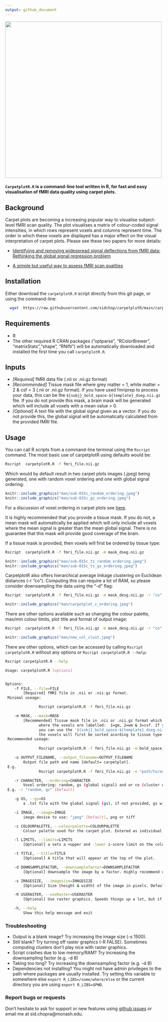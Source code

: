 ```yaml
---
output: github_document
---
```


<img src="man/carpetplotR.gif" align="center" alt="" width="500" /> \


#### `CarpetplotR.R` is a command-line tool written in R, for fast and easy visualisation of fMRI data quality using carpet plots. 

## Background \

Carpet plots are becoming a increasing popular way to visualise subject-level fMRI scan quality. The plot visualises a matrix of colour-coded signal intensities, in which rows represent voxels and columns represent time. The order in which these voxels are displayed has a major effect on the visual interpretation of carpet plots. Please see these two papers for more details: \
 
 * [Identifying and removing widespread signal deflections from fMRI data: Rethinking the global signal regression problem](https://www.sciencedirect.com/science/article/pii/S1053811920301014?via%3Dihub)
 
 * [A simple but useful way to assess fMRI scan qualities](https://www.sciencedirect.com/science/article/abs/pii/S1053811916303871)
 

## Installation \

Either download the `carpetplotR.R` script directly from this git page, or using the command-line:

```sh
  wget  https://raw.githubusercontent.com/sidchop/carpetplotR/main/carpetplotR.R
```

## Requirements \ 
 * R
 * The other required R CRAN packages ("optparse", "RColorBrewer", "matrixStats","shape", "RNifti") will be automatically downloaded and installed the first time you call `carpetplotR.R`.

## Inputs \
 * *[Required]* fMRI data file (.nii or .nii.gz format) 
 * *[Recommended]* Tissue mask file where grey matter = 1, white matter = 2 & csf = 3 (.nii or .nii.gz format). If you have used fmriprep to process your data, this can be the `${subj}_bold_space-${template}_dseg.nii.gz` file. If you do not provide this mask, a brain mask will be generated which will include all voxels with a mean value > 0.
 * *[Optional]* A text file with the global signal given as a vector. If you do not provide this, the global signal will be automatically calculated from the provided fMRI file.
 
## Usage \
 
 You can call R scripts from a command-line terminal using the `Rscript` command. The most basic use of carpetplotR using defaults would be: \

```sh
Rscript  carpetplotR.R -f fmri_file.nii.gz
```

Which would by default result in two carpet plots images (.jpeg) being generated, one with random voxel ordering and one with global signal ordering: \

```r
knitr::include_graphics("man/sub-015c_random_ordering.jpeg")
knitr::include_graphics("man/sub-015c_gs_ordering.jpeg")
```

For a discussion of voxel ordering in carpet plots see [here](https://bmhlab.github.io/DiCER_results/). \

It is highly recommended that you provide a tissue mask. If you do not, a mean mask will automatically be applied which will only include all voxels where the mean signal is greater than the mean global signal. There is no guarantee that this mask will provide good coverage of the brain. \

If a tissue mask is provided, then voxels will first be ordered by tissue type: \
```sh
Rscript  carpetplotR.R -f fmri_file.nii.gz -m mask_dseg.nii.gz
```

```r
knitr::include_graphics("man/sub-015c_ts_random_ordering.jpeg")
knitr::include_graphics("man/sub-015c_ts_gs_ordering.jpeg")
```


CarpetplotR also offers hierarchical average linkage clustering on Euclidean distances (-r "co"). Computing this can require a lot of RAM, so please consider downsampling the data using the "-d" flag: \

```sh
Rscript  carpetplotR.R -f fmri_file.nii.gz -m mask_desg.nii.gz -r "co" -d 6
```

```r
knitr::include_graphics("man/carpetplot_c_ordering.jpeg")
```

There are other options available such as changing the colour palette, max/min colour limits, plot title and format of output image: \
```sh
Rscript  carpetplotR.R -f fmri_file.nii.gz -m mask_desg.nii.gz -r "co" -d 8 -l 3 -c "red,yellow" -i "tiff" -t "Pre-GSR Cluster Ordering sub-015" -o "sub-015_co_"

```

```r
knitr::include_graphics("man/new_col_clust.jpeg")
```

There are other options, which can be accessed by calling `Rscript carpetplotR.R` without any options or `Rscript carpetplotR.R --help`:
```sh
Rscript carpetplotR.R --help
```


```sh
Usage: carpetplotR.R [options]


Options:
	-f FILE, --file=FILE
		[Required] fMRI file in .nii or .nii.gz format.
 Minimal useage:

               Rscript carpetplotR.R -f fmri_file.nii.gz

	-m MASK, --mask=MASK
		[Recommended] Tissue mask file in .nii or .nii.gz format which matches the 3D dimentions of the fMRI file,
               where the voxels are labelled:  1=gm, 2=wm & 3=csf. If you have run fmriprep
               you can use the '${subj}_bold_space-${template}_dseg.nii.gz' file. If you provide a mask file,
               the voxels will first be sorted acording to tissue type.
 Recommended useage:
  
               Rscript carpetplotR.R -f fmri_file.nii.gz -m bold_space_dseg.nii.gz

	-o OUTPUT_FILENAME, --output_filename=OUTPUT_FILENAME
		Output file path and name [default= carpetplot].
 E.g. 
               Rscript carpetplotR.R -f fmri_file.nii.gz -o "path/to/output/subj"

	-r CHARACTER, --ordering=CHARACTER
		Voxel ordering: random, gs (global signal) and or co (cluster ordering).
 E.g. -r "random, gs" [Default]

	-g GS, --gs=GS
		a .txt file with the global signal (gs), if not provided, gs will be extracted from provided fmri

	-i IMAGE, --image=IMAGE
		image device to use: "jpeg" [Default], png or tiff

	-c COLOURPALETTE, --colourpalette=COLOURPALETTE
		Colour palette used for the carpet plot. Entered as individual colors (either name or hex) which are combined into a continuous scale, e.g. "black, white" [Default]

	-l LIMITS, --limits=LIMITS
		[Optional] a sets a +upper and -lower z-score limit on the color bar. Default = 1.2. Stops outliers dominating colour scale

	-t TITLE, --title=TITLE
		[Optional] A title that will appear at the top of the plot. 

	-d DOWNSAMPLEFACTOR, --downsamplefactor=DOWNSAMPLEFACTOR
		[Optional] downsample the image by a factor. Highly recommend using a factor between 6-10 when using cluster ordering (i.e. -o "co"), as it can take a lot of RAM.

	-s IMAGESIZE, --imagesize=IMAGESIZE
		[Optional] Size (height & width) of the image in pixels. Default is 1000. If the images are comming out blank, try uping the size

	-R USERASTER, --useRaster=USERASTER
		[Optional] Use raster graphics. Speeds things up a lot, but if you are using carpetplotR on a cluster and the plots are comming out blank, set to False.

	-h, --help
		Show this help message and exit

```
### Troubleshooting \
 * Output is a blank image? Try increasing the image size (-s 1500). 
 * Still blank? Try turning off raster graphics (-R FALSE). Sometimes computing clusters don't play nice with raster graphics.
 * Script crashes due to low memory/RAM? Try increasing the downsampling factor (e.g. -d 8)
 * Taking too long? Try increasing the downsampling factor (e.g. -d 8)
 * Dependencies not installing? You might not have admin privileges to the path where packages are usually installed. Try setting this variable to somewhere else `export R_LIBS=/some/where/else` or the current directory you are using `export R_LIBS=$PWD`.

### Report bugs or requests  
Don't hesitate to ask for support or new features using [github issues](https://github.com/sidchop/carpetplotR) or email me at sid.chopra@monash.edu.